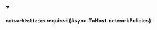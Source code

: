 


<details className="config-field" data-expandable="true" open>
<summary>

#### `networkPolicies` <span className="config-field-required" data-required="false">required</span> <span className="config-field-type"></span> <span className="config-field-default"></span> <span className="config-field-enum"></span> {#sync-ToHost-networkPolicies}



</summary>

<PartialNetworkpoliciesreference />


</details>
